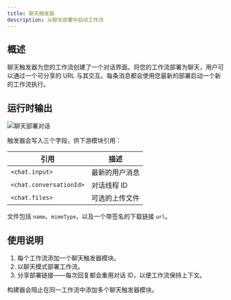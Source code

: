```yaml
---
title: 聊天触发器
description: 从聊天部署中启动工作流
---
```



## 概述

聊天触发器为您的工作流创建了一个对话界面。将您的工作流部署为聊天，用户可以通过一个可分享的 URL 与其交互。每条消息都会使用您最新的部署启动一个新的工作流执行。

## 运行时输出

<div className='flex justify-center my-6'>
  <Image
    src='/static/triggers/chat-trigger-light.png'
    alt='聊天部署对话'
    width={400}
    height={250}
    className='rounded-xl border border-border shadow-sm'
  />
</div>

触发器会写入三个字段，供下游模块引用：

| 引用 | 描述 |
|-----------|-------------|
| `<chat.input>` | 最新的用户消息 |
| `<chat.conversationId>` | 对话线程 ID |
| `<chat.files>` | 可选的上传文件 |

文件包括 `name`、`mimeType`，以及一个带签名的下载链接 `url`。

## 使用说明

1. 每个工作流添加一个聊天触发器模块。
2. 以聊天模式部署工作流。
3. 分享部署链接——每次回复都会重用对话 ID，以便工作流保持上下文。

<Callout type="info">
构建器会阻止在同一工作流中添加多个聊天触发器模块。
</Callout>
